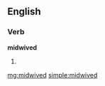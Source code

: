 ==English==

===Verb===
'''midwived'''

# {{past of|[[midwife]]}}

[[mg:midwived]]
[[simple:midwived]]